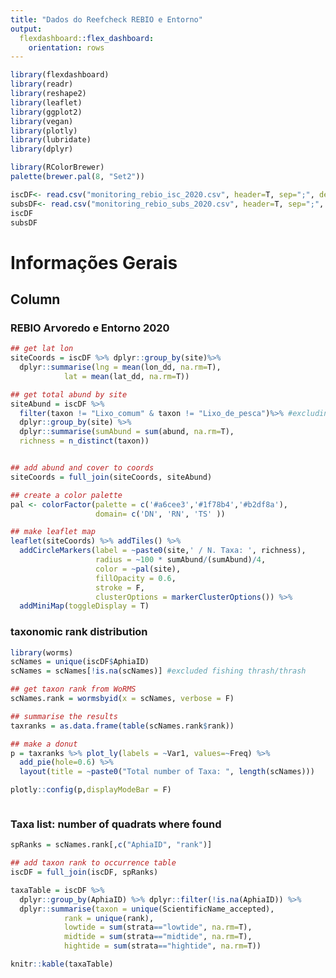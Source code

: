 ```yaml
---
title: "Dados do Reefcheck REBIO e Entorno"
output: 
  flexdashboard::flex_dashboard:
    orientation: rows
---
```


```r
library(flexdashboard)
library(readr)
library(reshape2)
library(leaflet)
library(ggplot2)
library(vegan)
library(plotly)
library(lubridate)
library(dplyr)

library(RColorBrewer)
palette(brewer.pal(8, "Set2"))
```
```r

iscDF<- read.csv("monitoring_rebio_isc_2020.csv", header=T, sep=";", dec=".", na.strings = "NA", stringsAsFactors = T)
subsDF<- read.csv("monitoring_rebio_subs_2020.csv", header=T, sep=";", dec=".")
iscDF
subsDF

```

Informações Gerais
======================================================================

Column
-----------------------------------------------------------------------

### REBIO Arvoredo e Entorno 2020

```r
## get lat lon
siteCoords = iscDF %>% dplyr::group_by(site)%>% 
  dplyr::summarise(lng = mean(lon_dd, na.rm=T), 
            lat = mean(lat_dd, na.rm=T))

## get total abund by site
siteAbund = iscDF %>%  
  filter(taxon != "Lixo_comum" & taxon != "Lixo_de_pesca")%>% #excluding fishing trash
  dplyr::group_by(site) %>% 
  dplyr::summarise(sumAbund = sum(abund, na.rm=T),
  richness = n_distinct(taxon)) 


## add abund and cover to coords
siteCoords = full_join(siteCoords, siteAbund)

## create a color palette
pal <- colorFactor(palette = c('#a6cee3','#1f78b4','#b2df8a'),
                   domain= c('DN', 'RN', 'TS' ))

## make leaflet map
leaflet(siteCoords) %>% addTiles() %>% 
  addCircleMarkers(label = ~paste0(site,' / N. Taxa: ', richness), 
                   radius = ~100 * sumAbund/(sumAbund)/4,
                   color = ~pal(site), 
                   fillOpacity = 0.6,
                   stroke = F,
                   clusterOptions = markerClusterOptions()) %>% 
  addMiniMap(toggleDisplay = T)

```

### taxonomic rank distribution

```r
library(worms)
scNames = unique(iscDF$AphiaID)
scNames = scNames[!is.na(scNames)] #excluded fishing thrash/thrash

## get taxon rank from WoRMS
scNames.rank = wormsbyid(x = scNames, verbose = F)

## summarise the results
taxranks = as.data.frame(table(scNames.rank$rank))

## make a donut
p = taxranks %>% plot_ly(labels = ~Var1, values=~Freq) %>% 
  add_pie(hole=0.6) %>% 
  layout(title = ~paste0("Total number of Taxa: ", length(scNames))) 

plotly::config(p,displayModeBar = F) 



```

### Taxa list: number of quadrats where found 

```r
spRanks = scNames.rank[,c("AphiaID", "rank")]

## add taxon rank to occurrence table
iscDF = full_join(iscDF, spRanks)

taxaTable = iscDF %>% 
  dplyr::group_by(AphiaID) %>% dplyr::filter(!is.na(AphiaID)) %>% 
  dplyr::summarise(taxon = unique(ScientificName_accepted), 
            rank = unique(rank), 
            lowtide = sum(strata=="lowtide", na.rm=T), 
            midtide = sum(strata=="midtide", na.rm=T), 
            hightide = sum(strata=="hightide", na.rm=T))

knitr::kable(taxaTable)

```


